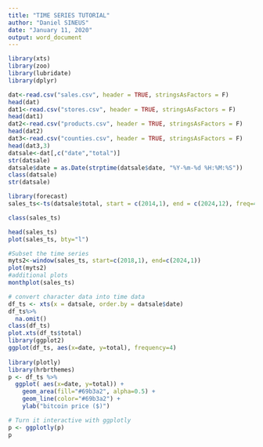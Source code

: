 ```yaml
---
title: "TIME SERIES TUTORIAL"
author: "Daniel SINEUS"
date: "January 11, 2020"
output: word_document
---
```


```r
library(xts)
library(zoo)
library(lubridate)
library(dplyr)

dat<-read.csv("sales.csv", header = TRUE, stringsAsFactors = F)
head(dat)
dat1<-read.csv("stores.csv", header = TRUE, stringsAsFactors = F)
head(dat1)
dat2<-read.csv("products.csv", header = TRUE, stringsAsFactors = F)
head(dat2)
dat3<-read.csv("counties.csv", header = TRUE, stringsAsFactors = F)
head(dat3,3)
datsale<-dat[,c("date","total")]
str(datsale)
datsale$date = as.Date(strptime(datsale$date, "%Y-%m-%d %H:%M:%S"))
class(datsale)
str(datsale)

library(forecast)
sales_ts<-ts(datsale$total, start = c(2014,1), end = c(2024,12), freq=4)

class(sales_ts)

head(sales_ts)
plot(sales_ts, bty="l")

#Subset the time series
myts2<-window(sales_ts, start=c(2018,1), end=c(2024,1))
plot(myts2)
#additional plots
monthplot(sales_ts)

# convert character data into time data
df_ts <- xts(x = datsale, order.by = datsale$date)
df_ts%>%
  na.omit()
class(df_ts)
plot.xts(df_ts$total)
library(ggplot2)
ggplot(df_ts, aes(x=date, y=total), frequency=4)
 
library(plotly)
library(hrbrthemes)
p <- df_ts %>%
  ggplot( aes(x=date, y=total)) +
    geom_area(fill="#69b3a2", alpha=0.5) +
    geom_line(color="#69b3a2") +
    ylab("bitcoin price ($)") 

# Turn it interactive with ggplotly
p <- ggplotly(p)
p

```

